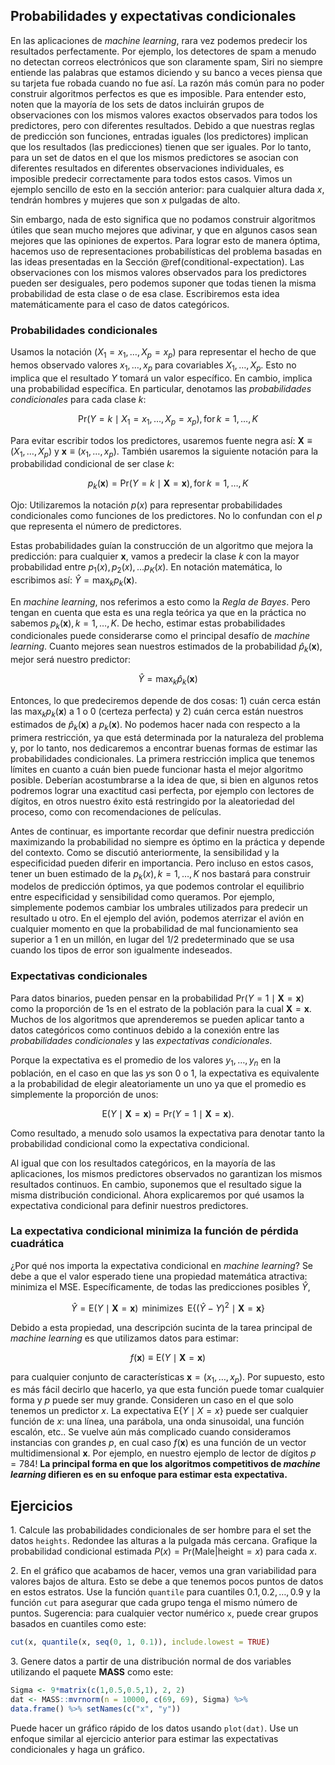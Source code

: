 ## Probabilidades y expectativas condicionales

En las aplicaciones de _machine learning_, rara vez podemos predecir los resultados perfectamente. Por ejemplo, los detectores de spam a menudo no detectan correos electrónicos que son claramente spam, Siri no siempre entiende las palabras que estamos diciendo y su banco a veces piensa que su tarjeta fue robada cuando no fue así. La razón más común para no poder construir algoritmos perfectos es que es imposible. Para entender esto, noten que la mayoría de los sets de datos incluirán grupos de observaciones con los mismos valores exactos observados para todos los predictores, pero con diferentes resultados. Debido a que nuestras reglas de predicción son funciones, entradas iguales (los predictores) implican que los resultados (las predicciones) tienen que ser iguales. Por lo tanto, para un set de datos en el que los mismos predictores se asocian con diferentes resultados en diferentes observaciones individuales, es imposible predecir correctamente para todos estos casos. Vimos un ejemplo sencillo de esto en la sección anterior: para cualquier altura dada $x$, tendrán hombres y mujeres que son $x$ pulgadas de alto.

Sin embargo, nada de esto significa que no podamos construir algoritmos útiles que sean mucho mejores que adivinar, y que en algunos casos sean mejores que las opiniones de expertos. Para lograr esto de manera óptima, hacemos uso de representaciones probabilísticas del problema basadas en las ideas presentadas en la Sección \@ref(conditional-expectation). Las observaciones con los mismos valores observados para los predictores pueden ser desiguales, pero podemos suponer que todas tienen la misma probabilidad de esta clase o de esa clase. Escribiremos esta idea matemáticamente para el caso de datos categóricos.

### Probabilidades condicionales

Usamos la notación $(X_1 = x_1,\dots,X_p=x_p)$ para representar el hecho de que hemos observado valores $x_1, \dots ,x_p$ para covariables $X_1, \dots, X_p$. Esto no implica que el resultado $Y$ tomará un valor específico. En cambio, implica una probabilidad específica. En particular, denotamos las _probabilidades condicionales_ para cada clase $k$:

$$
\mbox{Pr}(Y=k \mid X_1 = x_1,\dots,X_p=x_p), \, \mbox{for}\,k=1,\dots,K
$$

Para evitar escribir todos los predictores, usaremos fuente negra así: $\mathbf{X} \equiv (X_1,\dots,X_p)$ y $\mathbf{x} \equiv (x_1,\dots,x_p)$. También usaremos la siguiente notación para la probabilidad condicional de ser clase $k$:

$$
p_k(\mathbf{x}) = \mbox{Pr}(Y=k \mid \mathbf{X}=\mathbf{x}), \, \mbox{for}\, k=1,\dots,K
$$

Ojo: Utilizaremos la notación $p(x)$ para representar probabilidades condicionales como funciones de los predictores. No lo confundan con el $p$ que representa el número de predictores.

Estas probabilidades guían la construcción de un algoritmo que mejora la predicción: para cualquier $\mathbf{x}$, vamos a predecir la clase $k$ con la mayor probabilidad entre $p_1(x), p_2(x), \dots p_K(x)$. En notación matemática, lo escribimos así: $\hat{Y} = \max_k p_k(\mathbf{x})$.

En _machine learning_, nos referimos a esto como  la _Regla de Bayes_. Pero tengan en cuenta que esta es una regla teórica ya que en la práctica no sabemos $p_k(\mathbf{x}), k=1,\dots,K$. De hecho, estimar estas probabilidades condicionales puede considerarse como el principal desafío de _machine learning_. Cuanto mejores sean nuestros estimados de la probabilidad $\hat{p}_k(\mathbf{x})$, mejor será nuestro predictor:

$$\hat{Y} = \max_k \hat{p}_k(\mathbf{x})$$

Entonces, lo que predeciremos depende de dos cosas: 1) cuán cerca están las $\max_k p_k(\mathbf{x})$ a 1 o 0 (certeza perfecta)
y 2) cuán cerca están nuestros estimados de $\hat{p}_k(\mathbf{x})$ a $p_k(\mathbf{x})$. No podemos hacer nada con respecto a la primera restricción, ya que está determinada por la naturaleza del problema y, por lo tanto, nos dedicaremos a encontrar buenas formas de estimar las probabilidades condicionales. La primera restricción implica que tenemos límites en cuanto a cuán bien puede funcionar hasta el mejor algoritmo posible. Deberían acostumbrarse a la idea de que, si bien en algunos retos podremos lograr una exactitud casi perfecta, por ejemplo con lectores de dígitos, en otros nuestro éxito está restringido por la aleatoriedad del proceso, como con recomendaciones de películas.

Antes de continuar, es importante recordar que definir nuestra predicción maximizando la probabilidad no siempre es óptimo en la práctica y depende del contexto. Como se discutió anteriormente, la sensibilidad y la especificidad pueden diferir en importancia. Pero incluso en estos casos, tener un buen estimado de la $p_k(x), k=1,\dots,K$ nos bastará para construir modelos de predicción óptimos, ya que podemos controlar el equilibrio entre especificidad y sensibilidad como queramos. Por ejemplo, simplemente podemos cambiar los umbrales utilizados para predecir un resultado u otro. En el ejemplo del avión, podemos aterrizar el avión en cualquier momento en que la probabilidad de mal funcionamiento sea superior a 1 en un millón, en lugar del 1/2 predeterminado que se usa cuando los tipos de error son igualmente indeseados.

### Expectativas condicionales

Para datos binarios, pueden pensar en la probabilidad $\mbox{Pr}(Y=1 \mid \mathbf{X}=\mathbf{x})$ como la proporción de 1s en el estrato de la población para la cual $\mathbf{X}=\mathbf{x}$. Muchos de los algoritmos que aprenderemos se pueden aplicar tanto a datos categóricos como continuos debido a la conexión entre las _probabilidades condicionales_ y las _expectativas condicionales_.

Porque la expectativa es el promedio de los valores $y_1,\dots,y_n$ en la población, en el caso en que las $y$s son 0 o 1, la expectativa es equivalente a la probabilidad de elegir aleatoriamente un uno ya que el promedio es simplemente la proporción de unos:

$$
\mbox{E}(Y \mid \mathbf{X}=\mathbf{x})=\mbox{Pr}(Y=1 \mid \mathbf{X}=\mathbf{x}).
$$

Como resultado, a menudo solo usamos la expectativa para denotar tanto la probabilidad condicional como la expectativa condicional.

Al igual que con los resultados categóricos, en la mayoría de las aplicaciones, los mismos predictores observados no garantizan los mismos resultados continuos. En cambio, suponemos que el resultado sigue la misma distribución condicional. Ahora explicaremos por qué usamos la expectativa condicional para definir nuestros predictores.


### La expectativa condicional minimiza la función de pérdida cuadrática

¿Por qué nos importa la expectativa condicional en _machine learning_? Se debe a que el valor esperado tiene una propiedad matemática atractiva: minimiza el MSE. Específicamente, de todas las predicciones posibles $\hat{Y}$,

$$
\hat{Y} = \mbox{E}(Y \mid \mathbf{X}=\mathbf{x}) \, \mbox{ minimizes } \, \mbox{E}\{ (\hat{Y} - Y)^2 \mid \mathbf{X}=\mathbf{x} \}
$$

Debido a esta propiedad, una descripción sucinta de la tarea principal de _machine learning_ es que utilizamos datos para estimar:

$$
f(\mathbf{x}) \equiv \mbox{E}( Y \mid \mathbf{X}=\mathbf{x} )
$$

para cualquier conjunto de características $\mathbf{x} = (x_1, \dots, x_p)$. Por supuesto, esto es más fácil decirlo que hacerlo, ya que esta función puede tomar cualquier forma y $p$ puede ser muy grande. Consideren un caso en el que solo tenemos un predictor $x$. La expectativa $\mbox{E}\{ Y \mid X=x \}$ puede ser cualquier función de $x$: una línea, una parábola, una onda sinusoidal, una función escalón, etc.. Se vuelve aún más complicado cuando consideramos instancias con grandes $p$, en cual caso $f(\mathbf{x})$ es una función de un vector multidimensional $\mathbf{x}$. Por ejemplo, en nuestro ejemplo de lector de dígitos $p = 784$! **La principal forma en que los algoritmos competitivos de _machine learning_ difieren es en su enfoque para estimar esta expectativa. **


## Ejercicios

1\. Calcule las probabilidades condicionales de ser hombre para el set the datos `heights`. Redondee las alturas a la pulgada más cercana. Grafique la probabilidad condicional estimada $P(x) = \mbox{Pr}(\mbox{Male} | \mbox{height}=x)$ para cada $x$.


2\. En el gráfico que acabamos de hacer, vemos una gran variabilidad para valores bajos de altura. Esto se debe a que tenemos pocos puntos de datos en estos estratos. Use la función `quantile` para cuantiles $0.1,0.2,\dots,0.9$ y la función `cut` para asegurar que cada grupo tenga el mismo número de puntos. Sugerencia: para cualquier vector numérico `x`, puede crear grupos basados en cuantiles como este:

```r
cut(x, quantile(x, seq(0, 1, 0.1)), include.lowest = TRUE)
```

3\. Genere datos a partir de una distribución normal de dos variables utilizando el paquete __MASS__ como este:

```r
Sigma <- 9*matrix(c(1,0.5,0.5,1), 2, 2)
dat <- MASS::mvrnorm(n = 10000, c(69, 69), Sigma) %>%
data.frame() %>% setNames(c("x", "y"))
```

Puede hacer un gráfico rápido de los datos usando `plot(dat)`. Use un enfoque similar al ejercicio anterior para estimar las expectativas condicionales y haga un gráfico.


